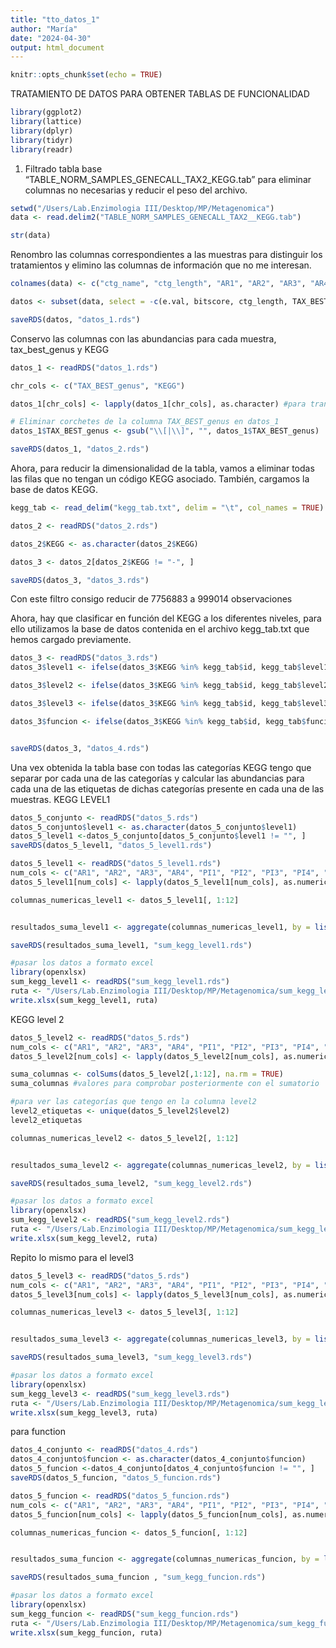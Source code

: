 ---
title: "tto_datos_1"
author: "María"
date: "2024-04-30"
output: html_document
---

```{r setup, include=FALSE}
knitr::opts_chunk$set(echo = TRUE)
```
######################## TRATAMIENTO DE DATOS PARA OBTENER TABLAS DE FUNCIONALIDAD ###############################
 
```{r, eval= FALSE}
library(ggplot2)
library(lattice)
library(dplyr)
library(tidyr)
library(readr)
```
1. Filtrado tabla base "TABLE_NORM_SAMPLES_GENECALL_TAX2_KEGG.tab" para eliminar columnas no necesarias y reducir el peso del archivo.
```{r, eval=FALSE}

setwd("/Users/Lab.Enzimologia III/Desktop/MP/Metagenomica")
data <- read.delim2("TABLE_NORM_SAMPLES_GENECALL_TAX2__KEGG.tab")

str(data)

```
Renombro las columnas correspondientes a las muestras para distinguir los tratamientos y elimino las columnas de información que no me interesan. 
```{r, eval=FALSE}
colnames(data) <- c("ctg_name", "ctg_length", "AR1", "AR2", "AR3", "AR4", "PI1", "PI2", "PI3", "PI4", "BS1", "BS2", "BS3", "BS4", "bitscore","TAX_BEST","TAX_BEST_genus", "e.val","KEGG")

datos <- subset(data, select = -c(e.val, bitscore, ctg_length, TAX_BEST, ctg_name))

saveRDS(datos, "datos_1.rds")

```
Conservo las columnas con las abundancias para cada muestra, tax_best_genus y KEGG

```{r, eval=FALSE}
datos_1 <- readRDS("datos_1.rds")

chr_cols <- c("TAX_BEST_genus", "KEGG")

datos_1[chr_cols] <- lapply(datos_1[chr_cols], as.character) #para transformar en character

# Eliminar corchetes de la columna TAX_BEST_genus en datos_1
datos_1$TAX_BEST_genus <- gsub("\\[|\\]", "", datos_1$TAX_BEST_genus)

saveRDS(datos_1, "datos_2.rds")
```

Ahora, para reducir la dimensionalidad de la tabla, vamos a eliminar todas las filas que no tengan un código KEGG asociado. También, cargamos la base de datos KEGG. 

```{r, eval=FALSE}

kegg_tab <- read_delim("kegg_tab.txt", delim = "\t", col_names = TRUE)

```

```{r, eval=FALSE}
datos_2 <- readRDS("datos_2.rds")

datos_2$KEGG <- as.character(datos_2$KEGG)

datos_3 <- datos_2[datos_2$KEGG != "-", ]

saveRDS(datos_3, "datos_3.rds")
```
Con este filtro consigo reducir de 7756883 a 999014 observaciones

Ahora, hay que clasificar en función del KEGG a los diferentes niveles, para ello utilizamos la base de datos contenida en el archivo kegg_tab.txt que hemos cargado previamente. 

```{r, eval= FALSE}
datos_3 <- readRDS("datos_3.rds")
datos_3$level1 <- ifelse(datos_3$KEGG %in% kegg_tab$id, kegg_tab$level1[match(datos_3$KEGG, kegg_tab$id)], "")

datos_3$level2 <- ifelse(datos_3$KEGG %in% kegg_tab$id, kegg_tab$level2[match(datos_3$KEGG, kegg_tab$id)], "")

datos_3$level3 <- ifelse(datos_3$KEGG %in% kegg_tab$id, kegg_tab$level3[match(datos_3$KEGG, kegg_tab$id)], "")

datos_3$funcion <- ifelse(datos_3$KEGG %in% kegg_tab$id, kegg_tab$funcion [match(datos_3$KEGG, kegg_tab$id)], "")


saveRDS(datos_3, "datos_4.rds")
```

Una vex obtenida la tabla base con todas las categorías KEGG tengo que separar por cada una de las categorías y calcular las abundancias para cada una de las etiquetas de dichas categorías presente en cada una de las muestras. 
KEGG LEVEL1 

```{r, eval= FALSE}
datos_5_conjunto <- readRDS("datos_5.rds")
datos_5_conjunto$level1 <- as.character(datos_5_conjunto$level1)
datos_5_level1 <-datos_5_conjunto[datos_5_conjunto$level1 != "", ]
saveRDS(datos_5_level1, "datos_5_level1.rds")
```

```{r, eval=FALSE}
datos_5_level1 <- readRDS("datos_5_level1.rds")
num_cols <- c("AR1", "AR2", "AR3", "AR4", "PI1", "PI2", "PI3", "PI4", "BS1", "BS2", "BS3", "BS4")
datos_5_level1[num_cols] <- lapply(datos_5_level1[num_cols], as.numeric) #para transformar en character

columnas_numericas_level1 <- datos_5_level1[, 1:12]


resultados_suma_level1 <- aggregate(columnas_numericas_level1, by = list(level1 = datos_5_level1$level1), FUN = sum)

saveRDS(resultados_suma_level1, "sum_kegg_level1.rds")

```

```{r, eval= FALSE}
#pasar los datos a formato excel
library(openxlsx)
sum_kegg_level1 <- readRDS("sum_kegg_level1.rds")
ruta <- "/Users/Lab.Enzimologia III/Desktop/MP/Metagenomica/sum_kegg_level1.xlsx"
write.xlsx(sum_kegg_level1, ruta)
```


KEGG level 2
```{r, eval= FALSE}
datos_5_level2 <- readRDS("datos_5.rds")
num_cols <- c("AR1", "AR2", "AR3", "AR4", "PI1", "PI2", "PI3", "PI4", "BS1", "BS2", "BS3", "BS4")
datos_5_level2[num_cols] <- lapply(datos_5_level2[num_cols], as.numeric) 

suma_columnas <- colSums(datos_5_level2[,1:12], na.rm = TRUE)
suma_columnas #valores para comprobar posteriormente con el sumatorio
```

```{r, eval= FALSE}
#para ver las categorías que tengo en la columna level2
level2_etiquetas <- unique(datos_5_level2$level2)
level2_etiquetas
```

```{r, eval=FALSE}
columnas_numericas_level2 <- datos_5_level2[, 1:12]


resultados_suma_level2 <- aggregate(columnas_numericas_level2, by = list(level2 = datos_5_level2$level2), FUN = sum)

saveRDS(resultados_suma_level2, "sum_kegg_level2.rds")
```



```{r}
#pasar los datos a formato excel
library(openxlsx)
sum_kegg_level2 <- readRDS("sum_kegg_level2.rds")
ruta <- "/Users/Lab.Enzimologia III/Desktop/MP/Metagenomica/sum_kegg_level2.xlsx"
write.xlsx(sum_kegg_level2, ruta)
```


Repito lo mismo para el level3 

```{r , eval=FALSE}
datos_5_level3 <- readRDS("datos_5.rds")
num_cols <- c("AR1", "AR2", "AR3", "AR4", "PI1", "PI2", "PI3", "PI4", "BS1", "BS2", "BS3", "BS4")
datos_5_level3[num_cols] <- lapply(datos_5_level3[num_cols], as.numeric) 

columnas_numericas_level3 <- datos_5_level3[, 1:12]


resultados_suma_level3 <- aggregate(columnas_numericas_level3, by = list(level3 = datos_5_level3$level3), FUN = sum)

saveRDS(resultados_suma_level3, "sum_kegg_level3.rds")

```

```{r, eval=FALSE}
#pasar los datos a formato excel
library(openxlsx)
sum_kegg_level3 <- readRDS("sum_kegg_level3.rds")
ruta <- "/Users/Lab.Enzimologia III/Desktop/MP/Metagenomica/sum_kegg_level3.xlsx"
write.xlsx(sum_kegg_level3, ruta)
```

para function 
```{r, eval=FALSE}
datos_4_conjunto <- readRDS("datos_4.rds")
datos_4_conjunto$funcion <- as.character(datos_4_conjunto$funcion)
datos_5_funcion <-datos_4_conjunto[datos_4_conjunto$funcion != "", ]
saveRDS(datos_5_funcion, "datos_5_funcion.rds")
```

```{r, eval=FALSE}
datos_5_funcion <- readRDS("datos_5_funcion.rds")
num_cols <- c("AR1", "AR2", "AR3", "AR4", "PI1", "PI2", "PI3", "PI4", "BS1", "BS2", "BS3", "BS4")
datos_5_funcion[num_cols] <- lapply(datos_5_funcion[num_cols], as.numeric) #para transformar en character

columnas_numericas_funcion <- datos_5_funcion[, 1:12]


resultados_suma_funcion <- aggregate(columnas_numericas_funcion, by = list(funcion = datos_5_funcion$funcion ), FUN = sum)

saveRDS(resultados_suma_funcion , "sum_kegg_funcion.rds")

```

```{r, eval= FALSE}
#pasar los datos a formato excel
library(openxlsx)
sum_kegg_funcion <- readRDS("sum_kegg_funcion.rds")
ruta <- "/Users/Lab.Enzimologia III/Desktop/MP/Metagenomica/sum_kegg_funcion.xlsx"
write.xlsx(sum_kegg_funcion, ruta)
```
